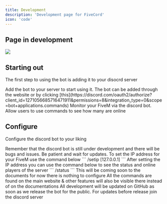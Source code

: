 ```yaml
---
title: Development
description: 'Development page for FiveCord'
icon: 'code'
---
```


## Page in development

<Frame>
  <img src="https://cdn.assistantscenter.com/lzq0tuub" />
</Frame>

## Starting out

The first step to using the bot is adding it to your disocrd server

<CardGroup cols={2}>
  <Card
    title="Add The Bot"
    icon="plus"
    href="https://discord.com/oauth2/authorize?client_id=1271056685716471911&permissions=8&integration_type=0&scope=bot+applications.commands"
  >
    Add the bot to your server to start using it. The bot can be added through the website or by clicking [this](https://discord.com/oauth2/authorize?client_id=1271056685716471911&permissions=8&integration_type=0&scope=bot+applications.commands)
  </Card>
  <Card
    title="Monitor FiveM Server"
    icon="monitor-waveform"
  >
    Monitor your FiveM via the discord bot. Allow users to use commands to see how many are online
  </Card>
</CardGroup>

## Configure

Configure the discord bot to your liking

<Note>
  Remember that the discord bot is still under development and there will be bugs and issues. Be patient and wait for updates.
</Note>

<CardGroup cols={2}>
  <Card
    title="Configure For FiveM"
    icon="gear"
  >
  To set the IP address for your FiveM use the command below
```
/setip [127.0.0.1]
```
After setting the IP address you can use the command below to see the status and online players of the server
```
/status
```
  </Card>
  <Card
    title="Configure For Discord Server"
    icon="discord"
    href="https://fivecord.mintlify.app/introduction"
  >
    <Note>
  This will be coming soon to the documents for now there is nothing to configure
</Note>
  </Card>

</CardGroup>

<AccordionGroup>

<Accordion icon="terminal" title="Commands">
  All the commands are found on the main website & other features will also be visible there instead of on the documentations
</Accordion>

<Accordion icon="github" title="GitHub">
    All development will be updated on GitHub as soon as we release the bot for the public. For updates before release join the discord server
  </Accordion>


</AccordionGroup>